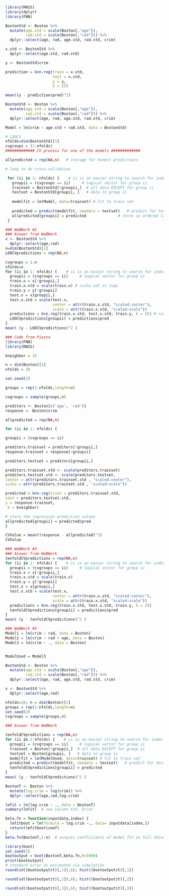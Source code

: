 ```r
library(MASS)
library(dplyr)
library(FNN)
```

```r
BostonStd <- Boston %>%
  mutate(age.std = scale(Boston[,"age"]),
         rad.std = scale(Boston[,"rad"])) %>%
  dplyr::select(age, rad, age.std, rad.std, crim)
```

```r
x.std <- BostonStd %>%
  dplyr::select(age.std, rad.std)

y <- BostonStd$crim
```

```r
prediction = knn.reg(train = x.std,
                     test = x.std,
                     y = y,
                     k = 25)

mean((y - prediction$pred)^2)
```
```r
BostonStd <- Boston %>%
  mutate(age.std = scale(Boston[,"age"]),
         rad.std = scale(Boston[,"rad"])) %>%
  dplyr::select(age, rad, age.std, rad.std, crim)

Model = lm(crim ~ age.std + rad.std, data = BostonStd)
```

```r
# LOOCV
nfolds=dim(BostonStd)[1]
cvgroups = (1:nfolds)
############# CV process for one of the models #############

allpredicted = rep(NA,n)   # storage for honest predictions

# loop to do cross-validation

 for (ii in 1: nfolds) {    # ii is an easier string to search for index
   groupii = (cvgroups == ii)     # logical vector for group ii
   trainset = BostonStd[!groupii,]  # all data EXCEPT for group ii
   testset = BostonStd[groupii, ]   # data in group ii
   
   modelfit = lm(Model, data=trainset) # fit to train set
   
   predicted = predict(modelfit, newdata = testset)   # predict for test set
   allpredicted[groupii] = predicted              # store in ordered locations
 }


```

```r
### WeBWork #2
### Answer from WeBWork
x <- BostonStd %>% 
  dplyr::select(age,rad)
n=dim(BostonStd)[1]
LOOCVpredictions = rep(NA,n)

cvgroups = 1:n
nfolds=n
for (ii in 1: nfolds) {    # ii is an easier string to search for index
  groupii = (cvgroups == ii)     # logical vector for group ii
  train.x = x[!groupii,]
  train.x.std = scale(train.x) # scale set in loop
  train.y = y[!groupii]
  test.x = x[groupii,]
  test.x.std = scale(test.x, 
                     center = attr(train.x.std, "scaled:center"), 
                     scale = attr(train.x.std, "scaled:scale"))
  predictions = knn.reg(train.x.std, test.x.std, train.y, k = 25) # run the model
  LOOCVpredictions[groupii] = predictions$pred
}
mean( (y - LOOCVpredictions)^2 )
```

```r
### Code from Piazza
library(FNN)
library(MASS)

kneighbor = 25

n = dim(Boston)[1]
nfolds = 10

set.seed(2)

groups = rep(1:nfolds,length=n)

cvgroups = sample(groups,n)

preditors <- Boston[c('age', 'rad')]
response <- Boston$crim

allpredicted = rep(NA,n)

for (ii in 1: nfolds) {

groupii = (cvgroups == ii)

preditors.trainset = preditors[!groupii,]
response.trainset = response[!groupii]

preditors.testset = preditors[groupii,]

preditors.trainset.std <- scale(preditors.trainset)
preditors.testset.std <- scale(preditors.testset,
center = attr(preditors.trainset.std , "scaled:center"),
scale = attr(preditors.trainset.std , "scaled:scale"))

predicted = knn.reg(train = preditors.trainset.std,
test = preditors.testset.std,
y = response.trainset,
 k = kneighbor)

# store the regression prediction values
allpredicted[groupii] = predicted$pred
}

CVValue = mean((response - allpredicted)^2)
CVValue
```
```r
### WeBWork #3
### Answer from WeBWork
tenfoldCVpredictions = rep(NA,n)
for (ii in 1: nfolds) {    # ii is an easier string to search for index
  groupii = (cvgroups == ii)     # logical vector for group ii
  train.x = x[!groupii,]
  train.x.std = scale(train.x)
  train.y = y[!groupii]
  test.x = x[groupii,]
  test.x.std = scale(test.x, 
                     center = attr(train.x.std, "scaled:center"), 
                     scale = attr(train.x.std, "scaled:scale"))
  predictions = knn.reg(train.x.std, test.x.std, train.y, k = 25)
  tenfoldCVpredictions[groupii] = predictions$pred
}
mean( (y - tenfoldCVpredictions)^2 )
```

```r
### WeBWork #5
Model1 = lm(crim ~ rad, data = Boston)
Model2 = lm(crim ~ rad + age, data = Boston)
Model3 = lm(crim ~ ., data = Boston)


ModelUsed = Model3

BostonStd <- Boston %>%
  mutate(age.std = scale(Boston[,"age"]),
         rad.std = scale(Boston[,"rad"])) %>%
  dplyr::select(age, rad, age.std, rad.std, crim)

x <- BostonStd %>% 
  dplyr::select(age,rad)

nfolds=10; n = dim(Boston)[1]
groups = rep(1:nfolds,length=n)
set.seed(2)
cvgroups = sample(groups,n)

### Answer from WeBWork

tenfoldCVpredictions = rep(NA,n)
for (ii in 1:nfolds) {    # ii is an easier string to search for index
  groupii = (cvgroups == ii)     # logical vector for group ii
  trainset = Boston[!groupii,]  # all data EXCEPT for group ii
  testset = Boston[groupii, ]   # data in group ii
  modelfit = lm(ModelUsed, data=trainset) # fit to train set
  predicted = predict(modelfit, newdata = testset)   # predict for test set
  tenfoldCVpredictions[groupii] = predicted
}
mean( (y - tenfoldCVpredictions)^2 )
```

```r
BostonT <- Boston %>% 
  mutate(log.crim = log(crim)) %>% 
  dplyr::select(age,rad,log.crim)
```

```r
lmfit = lm(log.crim ~ ., data = BostonT)
summary(lmfit)  # see column Std. Error
```

```r
beta.fn = function(inputdata,index) {
  lmfitboot = lm(formula = log.crim ~., data= inputdata[index,])
  return(lmfitboot$coef)
} 
beta.fn(BostonT,1:n)  # outputs coefficients of model fit on full dataset (observations 1 to n)
```

```r
library(boot)
set.seed(2)
bootoutput = boot(BostonT,beta.fn,R=5000)
print(bootoutput)
# standard error as estimated via simulation
round(sd((bootoutput$t)[,1]),6); hist((bootoutput$t)[,1])

round(sd((bootoutput$t)[,2]),6); hist((bootoutput$t)[,2])

round(sd((bootoutput$t)[,3]),6); hist((bootoutput$t)[,3])
```

